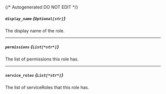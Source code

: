 {/* Autogenerated DO NOT EDIT  */}
##### `display_name` *{`Optional[str]`}*
The display name of the role.

---
##### `permissions` *{`List[*str*]`}*
The list of permissions this role has.

---
##### `service_roles` *{`List[*str*]`}*
The list of serviceRoles that this role has.



